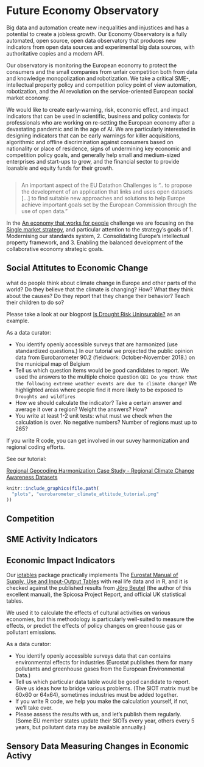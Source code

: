 # Future Economy Observatory {#future-economy}

Big data and automation create new inequalities and injustices and has a potential to create a jobless growth. Our Economy Observatory is a fully automated, open source, open data observatory that produces new indicators from open data sources and experimental big data sources, with authoritative copies and a modern API.

Our observatory is monitoring the European economy to protect the consumers and the small companies from unfair competition both from data and knowledge monopolization and robotization. We take a critical SME-, intellectual property policy and competition policy point of view automation, robotization, and the AI revolution on the service-oriented European social market economy.

We would like to create early-warning, risk, economic effect, and impact indicators that can be used in scientific, business and policy contexts for professionals who are working on re-setting the European economy after a devastating pandemic and in the age of AI. We are particularly interested in designing indicators that can be early warnings for killer acquisitions, algorithmic and offline discrimination against consumers based on nationality or place of residence, signs of undermining key economic and competition policy goals, and generally help small and medium-sized enterprises and start-ups to grow, and the financial sector to provide loanable and equity funds for their growth. 

```r

```

>An important aspect of the EU Datathon Challenges is ".. to propose the development of an application that links and uses open datasets [...] to find suitable new approaches and solutions to help Europe achieve important goals set by the European Commission through the use of open data."

In the [An economy that works for people](https://ec.europa.eu/info/strategy/priorities-2019-2024/economy-works-people_en#:~:text=Individuals%20and%20businesses%20in%20the,needs%20of%20the%20EU's%20citizens.) challenge we are focusing on the [Single market strategy](https://ec.europa.eu/info/strategy/priorities-2019-2024/economy-works-people/internal-market_en), and particular attention to the strategy's goals of 1. Modernising our standards system, 2. Consolidating Europe’s intellectual property framework, and 3. Enabling the balanced development of the collaborative economy strategic goals.

## Social Attitutes to Economic Change

what do people think about climate change in Europe and other parts of the world? Do they believe that the climate is changing? How? What they think about the causes? Do they report that they change their behavior?  Teach their children to do so? 

Please take a look at our blogpost [Is Drought Risk Uninsurable?](http://greendeal.dataobservatory.eu/post/2021-04-23-belgium-flood-insurance/) as an example.

As a data curator:

- You identify openly accessible surveys that are harmonized (use standardized questions.) In our tutorial we projected the public opinion data from Eurobarometer 90.2 (fieldwork: October-November 2018.) on the municipal map of Belgium
- Tell us which question items would be good candidates to report. We used the answers to the multiple choice question `QB1 Do you think that the following extreme weather events are due to climate change?` We highlighted areas where people find it more likely to be exposed to `Droughts and wildfires`
- How we should calculate the indicator?  Take a certain answer and average it over a region? Weight the answers? How?
- You write at least 1-2 unit tests: what must we check when the calculation is over.  No negative numbers?  Number of regions must up to 265?

If you write R code, you can get involved in our suvey harmonization and regional coding efforts. 

See our tutorial: 

[Regional Geocoding Harmonization Case Study - Regional Climate Change Awareness Datasets](http://greendeal.dataobservatory.eu/post/2021-03-06-regions-climate/)


```r
knitr::include_graphics(file.path(
  "plots", "eurobarometer_climate_attitude_tutorial.png"
))
```


## Competition



## SME Activity Indicators


## Economic Impact Indicators

Our [iotables](https://iotables.dataobservatory.eu/) package practically implements The [Eurostat Manual of Supply, Use and Input-Output Tables](https://ec.europa.eu/eurostat/en/web/products-manuals-and-guidelines/-/KS-RA-07-013) with real life data and in R, and it is checked against the published results from [Jörg Beutel](http://ec.europa.eu/eurostat/documents/3859598/5902113/KS-RA-07-013-EN.PDF/b0b3d71e-3930-4442-94be-70b36cea9b39?version=1.0) (the author of this excellent manual), the Spicosa Project Report, and official UK statistical tables. 

We used it to calculate the effects of cultural activities on various economies, but this methodology is particularly well-suited to measure the effects, or predict the effects of policy changes on greenhouse gas or pollutant emissions. 

As a data curator:

- You identify openly accessible surveys data that can contains environmental effects for industries (Eurostat publishes them for many pollutants and greenhouse gases from the European Environmental Data.)
- Tell us which particular data table would be good candidate to report. Give us ideas how to bridge various problems. (The SIOT matrix must be 60x60 or 64x64), sometimes industries must be added together.
- If you write R code, we help you make the calculation yourself, if not, we'll take over.  
- Please assess the results with us, and let's publish them regularly. (Some EU member states update their SIOTs every year, others every 5 years, but pollutant data may be available annually.)


## Sensory Data Measuring Changes in Economic Activy





